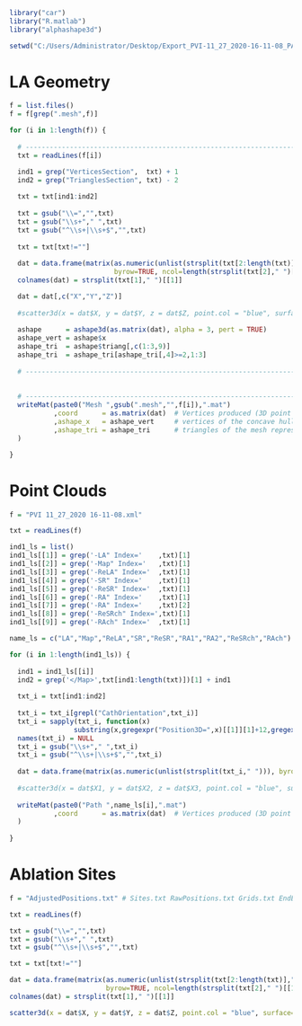 
```r
library("car")
library("R.matlab")
library("alphashape3d")

setwd("C:/Users/Administrator/Desktop/Export_PVI-11_27_2020-16-11-08_PARTIAL")
```



# LA Geometry
```r
f = list.files()
f = f[grep(".mesh",f)]

for (i in 1:length(f)) {
  
  # ----------------------------------------------------------------------------------------------------- CT
  txt = readLines(f[i])

  ind1 = grep("VerticesSection",  txt) + 1
  ind2 = grep("TrianglesSection", txt) - 2
  
  txt = txt[ind1:ind2]
  
  txt = gsub("\\=","",txt)
  txt = gsub("\\s+"," ",txt)
  txt = gsub("^\\s+|\\s+$","",txt)
  
  txt = txt[txt!=""]
  
  dat = data.frame(matrix(as.numeric(unlist(strsplit(txt[2:length(txt)]," "))),
                          byrow=TRUE, ncol=length(strsplit(txt[2]," ")[[1]])))
  colnames(dat) = strsplit(txt[1]," ")[[1]]

  dat = dat[,c("X","Y","Z")]
  
  #scatter3d(x = dat$X, y = dat$Y, z = dat$Z, point.col = "blue", surface=FALSE)
  
  ashape      = ashape3d(as.matrix(dat), alpha = 3, pert = TRUE)
  ashape_vert = ashape$x
  ashape_tri  = ashape$triang[,c(1:3,9)]
  ashape_tri  = ashape_tri[ashape_tri[,4]>=2,1:3]
  
  # --------------------------------------------------------------------------------------------------- PATH
  
  
  # ------------------------------------------------------------------------------------------------- OUTPUT
  writeMat(paste0("Mesh ",gsub(".mesh","",f[i]),".mat")
           ,coord      = as.matrix(dat)  # Vertices produced (3D point cloud mesh) by CARTO Software
           ,ashape_x   = ashape_vert     # vertices of the concave hull computed
           ,ashape_tri = ashape_tri      # triangles of the mesh representing the concave hull
  )

}
```



# Point Clouds
```r
f = "PVI 11_27_2020 16-11-08.xml"

txt = readLines(f)

ind1_ls = list()
ind1_ls[[1]] = grep('-LA" Index='    ,txt)[1]
ind1_ls[[2]] = grep('-Map" Index='   ,txt)[1]
ind1_ls[[3]] = grep('-ReLA" Index='  ,txt)[1]
ind1_ls[[4]] = grep('-SR" Index='    ,txt)[1]
ind1_ls[[5]] = grep('-ReSR" Index='  ,txt)[1]
ind1_ls[[6]] = grep('-RA" Index='    ,txt)[1]
ind1_ls[[7]] = grep('-RA" Index='    ,txt)[2]
ind1_ls[[8]] = grep('-ReSRch" Index=',txt)[1]
ind1_ls[[9]] = grep('-RAch" Index='  ,txt)[1]

name_ls = c("LA","Map","ReLA","SR","ReSR","RA1","RA2","ReSRch","RAch")

for (i in 1:length(ind1_ls)) {
  
  ind1 = ind1_ls[[i]]
  ind2 = grep('</Map>',txt[ind1:length(txt)])[1] + ind1
  
  txt_i = txt[ind1:ind2]
  
  txt_i = txt_i[grepl("CathOrientation",txt_i)]
  txt_i = sapply(txt_i, function(x)
                substring(x,gregexpr("Position3D=",x)[[1]][1]+12,gregexpr("CathOrientation=",x)[[1]][1]-3))
  names(txt_i) = NULL
  txt_i = gsub("\\s+"," ",txt_i)
  txt_i = gsub("^\\s+|\\s+$","",txt_i)
  
  dat = data.frame(matrix(as.numeric(unlist(strsplit(txt_i," "))), byrow=TRUE, ncol=3))
  
  #scatter3d(x = dat$X1, y = dat$X2, z = dat$X3, point.col = "blue", surface=FALSE)
  
  writeMat(paste0("Path ",name_ls[i],".mat")
           ,coord      = as.matrix(dat)  # Vertices produced (3D point cloud mesh) by CARTO Software
  )
  
}
```



# Ablation Sites
```r
f = "AdjustedPositions.txt" # Sites.txt RawPositions.txt Grids.txt EndExpiriums.txt AdjustedPositions.txt

txt = readLines(f)

txt = gsub("\\=","",txt)
txt = gsub("\\s+"," ",txt)
txt = gsub("^\\s+|\\s+$","",txt)

txt = txt[txt!=""]

dat = data.frame(matrix(as.numeric(unlist(strsplit(txt[2:length(txt)]," "))),
                        byrow=TRUE, ncol=length(strsplit(txt[2]," ")[[1]])))
colnames(dat) = strsplit(txt[1]," ")[[1]]

scatter3d(x = dat$X, y = dat$Y, z = dat$Z, point.col = "blue", surface=FALSE)
```

